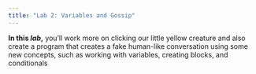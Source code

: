 ```yaml
---
title: "Lab 2: Variables and Gossip"
---
```


::: learn
<p><strong>In this <em>lab</em>,</strong> you'll work more on clicking our little yellow creature and also create a program that creates a fake human-like conversation using some new concepts, such as working with variables, creating blocks, and conditionals</p>
:::